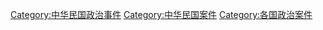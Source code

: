 [[Category:中华民国政治事件|Category:中华民国政治事件]]
[[Category:中华民国案件|Category:中华民国案件]]
[[Category:各国政治案件|Category:各国政治案件]]